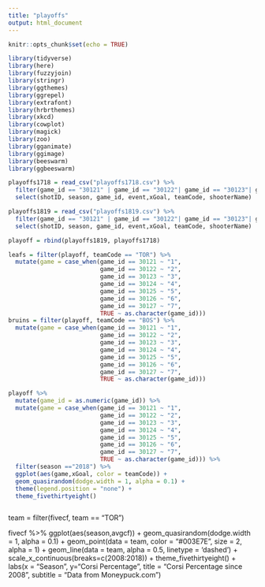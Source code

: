 ---
title: "playoffs"
output: html_document
---

```{r setup, include=FALSE}
knitr::opts_chunk$set(echo = TRUE)
```

```{r}
library(tidyverse)
library(here)
library(fuzzyjoin)
library(stringr)
library(ggthemes)
library(ggrepel)
library(extrafont)
library(hrbrthemes)
library(xkcd)
library(cowplot)
library(magick)
library(zoo)
library(gganimate)
library(ggimage)
library(beeswarm)
library(ggbeeswarm)

playoffs1718 = read_csv("playoffs1718.csv") %>% 
  filter(game_id == "30121" | game_id == "30122"| game_id == "30123"| game_id == "30124" | game_id == "30125"| game_id == "30126"| game_id == "30127") %>% 
  select(shotID, season, game_id, event,xGoal, teamCode, shooterName)

playoffs1819 = read_csv("playoffs1819.csv") %>% 
  filter(game_id == "30121" | game_id == "30122"| game_id == "30123"| game_id == "30124" | game_id == "30125"| game_id == "30126"| game_id == "30127") %>% 
  select(shotID, season, game_id, event,xGoal, teamCode, shooterName)

playoff = rbind(playoffs1819, playoffs1718)
```

```{r}
leafs = filter(playoff, teamCode == "TOR") %>% 
  mutate(game = case_when(game_id == 30121 ~ "1", 
                          game_id == 30122 ~ "2",
                          game_id == 30123 ~ "3",
                          game_id == 30124 ~ "4",
                          game_id == 30125 ~ "5",
                          game_id == 30126 ~ "6",
                          game_id == 30127 ~ "7",
                          TRUE ~ as.character(game_id)))
bruins = filter(playoff, teamCode == "BOS") %>% 
  mutate(game = case_when(game_id == 30121 ~ "1", 
                          game_id == 30122 ~ "2",
                          game_id == 30123 ~ "3",
                          game_id == 30124 ~ "4",
                          game_id == 30125 ~ "5",
                          game_id == 30126 ~ "6",
                          game_id == 30127 ~ "7",
                          TRUE ~ as.character(game_id)))

playoff %>%
  mutate(game_id = as.numeric(game_id)) %>% 
  mutate(game = case_when(game_id == 30121 ~ "1", 
                          game_id == 30122 ~ "2",
                          game_id == 30123 ~ "3",
                          game_id == 30124 ~ "4",
                          game_id == 30125 ~ "5",
                          game_id == 30126 ~ "6",
                          game_id == 30127 ~ "7",
                          TRUE ~ as.character(game_id))) %>% 
  filter(season =="2018") %>% 
  ggplot(aes(game,xGoal, color = teamCode)) +
  geom_quasirandom(dodge.width = 1, alpha = 0.1) +
  theme(legend.position = "none") +
  theme_fivethirtyeight()



```


team = filter(fivecf, team == "TOR")

fivecf %>%
  ggplot(aes(season,avgcf)) +
  geom_quasirandom(dodge.width = 1, alpha = 0.1) +
  geom_point(data = team, color = "#003E7E", size = 2, alpha = 1) +
  geom_line(data = team, alpha = 0.5, linetype = 'dashed') +
  scale_x_continuous(breaks=c(2008:2018)) +
  theme_fivethirtyeight() +
  labs(x = "Season", y="Corsi Percentage", title = "Corsi Percentage since 2008", subtitle = "Data from Moneypuck.com")

